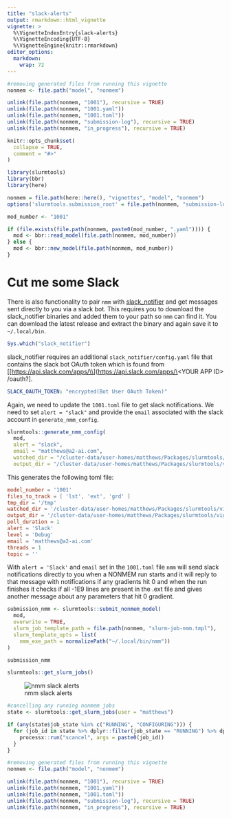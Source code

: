 ```yaml
---
title: "slack-alerts"
output: rmarkdown::html_vignette
vignette: >
  %\VignetteIndexEntry{slack-alerts}
  %\VignetteEncoding{UTF-8}
  %\VignetteEngine{knitr::rmarkdown}
editor_options: 
  markdown: 
    wrap: 72
---
```


```r
#removing generated files from running this vignette
nonmem <- file.path("model", "nonmem")

unlink(file.path(nonmem, "1001"), recursive = TRUE)
unlink(file.path(nonmem, "1001.yaml"))
unlink(file.path(nonmem, "1001.toml"))
unlink(file.path(nonmem, "submission-log"), recursive = TRUE) 
unlink(file.path(nonmem, "in_progress"), recursive = TRUE)
```

```r
knitr::opts_chunk$set(
  collapse = TRUE,
  comment = "#>"
)
```

```r
library(slurmtools)
library(bbr)
library(here)

nonmem = file.path(here::here(), "vignettes", "model", "nonmem")
options('slurmtools.submission_root' = file.path(nonmem, "submission-log"))
```

```r
mod_number <- "1001"

if (file.exists(file.path(nonmem, paste0(mod_number, ".yaml")))) {
  mod <- bbr::read_model(file.path(nonmem, mod_number))
} else {
  mod <- bbr::new_model(file.path(nonmem, mod_number))
}
```

# Cut me some Slack

There is also functionality to pair `nmm` with
[slack_notifier](https://github.com/A2-ai/slack_notifier/releases/) and
get messages sent directly to you via a slack bot. This requires you to
download the slack_notifier binaries and added them to your path so
`nmm` can find it. You can download the latest release and extract the
binary and again save it to `~/.local/bin`.

```r
Sys.which("slack_notifier")
```

slack_notifier requires an additional `slack_notifier/config.yaml` file
that contains the slack bot OAuth token which is found from
[[[https://api.slack.com/apps/\\\\](https://api.slack.com/apps/\\){.uri}]([https://api.slack.com/apps/\\](https://api.slack.com/apps/\){.uri}){.uri}\<YOUR
APP ID\> /oauth?].

``` slack_notifier/config.yaml
SLACK_OAUTH_TOKEN: "encrypted(Bot User OAuth Token)"
```

Again, we need to update the `1001.toml` file to get slack
notifications. We need to set `alert = "slack"` and provide the `email`
associated with the slack account in `generate_nmm_config`.

```r
slurmtools::generate_nmm_config( 
  mod, 
  alert = "slack",
  email = "matthews@a2-ai.com",
  watched_dir = "/cluster-data/user-homes/matthews/Packages/slurmtools/vignettes/model/nonmem",
  output_dir = "/cluster-data/user-homes/matthews/Packages/slurmtools/vignettes/model/nonmem/in_progress")
```

This generates the following toml file:

``` 1001.toml
model_number = '1001'
files_to_track = [ 'lst', 'ext', 'grd' ]
tmp_dir = '/tmp'
watched_dir = '/cluster-data/user-homes/matthews/Packages/slurmtools/vignettes/model/nonmem'
output_dir = '/cluster-data/user-homes/matthews/Packages/slurmtools/vignettes/model/nonmem/in_progress'
poll_duration = 1
alert = 'Slack'
level = 'Debug'
email = 'matthews@a2-ai.com'
threads = 1
topic = ''
```

With `alert = 'Slack'` and `email` set in the `1001.toml` file `nmm`
will send slack notifications directly to you when a NONMEM run starts
and it will reply to that message with notifications if any gradients
hit 0 and when the run finishes it checks if all -1E9 lines are present
in the .ext file and gives another message about any parameters that hit
0 gradient.

```r
submission_nmm <- slurmtools::submit_nonmem_model( 
  mod, 
  overwrite = TRUE,
  slurm_job_template_path = file.path(nonmem, "slurm-job-nmm.tmpl"),
  slurm_template_opts = list(
    nmm_exe_path = normalizePath("~/.local/bin/nmm"))
)

submission_nmm
```

```r
slurmtools::get_slurm_jobs()
```

![nmm slack alerts](data/images/nmm_slack_notifications.png)

```r
#cancelling any running nonmem jobs
state <- slurmtools::get_slurm_jobs(user = "matthews")

if (any(state$job_state %in% c("RUNNING", "CONFIGURING"))) {
  for (job_id in state %>% dplyr::filter(job_state == "RUNNING") %>% dplyr::pull("job_id")) {
    processx::run("scancel", args = paste0(job_id))
  }
}

#removing generated files from running this vignette
nonmem <- file.path("model", "nonmem")

unlink(file.path(nonmem, "1001"), recursive = TRUE)
unlink(file.path(nonmem, "1001.yaml"))
unlink(file.path(nonmem, "1001.toml"))
unlink(file.path(nonmem, "submission-log"), recursive = TRUE) 
unlink(file.path(nonmem, "in_progress"), recursive = TRUE)
```
